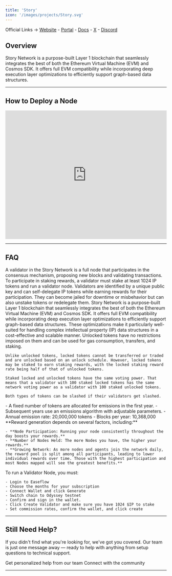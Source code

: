 ```yaml
---
title: 'Story'
icon: '/images/projects/Story.svg'
---
```


Official Links → [Website](https://www.story.foundation/) - [Portal](https://staking.story.foundation/) - [Docs](https://docs.story.foundation/introduction) - [X](https://x.com/StoryProtocol) - [Discord](https://discord.gg/storyprotocol)

## Overview

Story Network is a purpose-built Layer 1 blockchain that seamlessly integrates the best of both the Ethereum Virtual Machine (EVM) and Cosmos SDK. It offers full EVM compatibility while incorporating deep execution layer optimizations to efficiently support graph-based data structures.

---
## How to Deploy a Node
<Frame caption="">
  <iframe 
    width="100%" 
    height="400" 
    src="https://www.youtube.com/embed/e7kGNEao8CY" 
    title="Story Protocol Validator Node" 
    frameBorder="0" 
    allow="accelerometer; autoplay; clipboard-write; encrypted-media; gyroscope; picture-in-picture" 
    allowFullScreen>
  </iframe>
</Frame>

---

## FAQ
<AccordionGroup>
  <Accordion title="What are Story Validator Nodes?">
    A validator in the Story Network is a full node that participates in the consensus mechanism, proposing new blocks and validating transactions. To participate in staking rewards, a validator must stake at least 1024 IP tokens and run a validator node. Validators are identified by a unique public key and can self-delegate IP tokens while earning rewards for their participation. They can become jailed for downtime or misbehavior but can also unstake tokens or redelegate them.
  </Accordion>
  
  <Accordion title="What is Story Protocol?">
    Story Network is a purpose-built Layer 1 blockchain that seamlessly integrates the best of both the Ethereum Virtual Machine (EVM) and Cosmos SDK. It offers full EVM compatibility while incorporating deep execution layer optimizations to efficiently support graph-based data structures. These optimizations make it particularly well-suited for handling complex intellectual property (IP) data structures in a cost-effective and scalable manner.
  </Accordion>
  
  <Accordion title="Locked vs Unlocked Tokens?">
    Unlocked tokens have no restrictions imposed on them and can be used for gas consumption, transfers, and staking.
    
    Unlike unlocked tokens, locked tokens cannot be transferred or traded and are unlocked based on an unlock schedule. However, locked tokens may be staked to earn staking rewards, with the locked staking reward rate being half of that of unlocked tokens.
    
    Staked locked and unlocked tokens have the same voting power. That means that a validator with 100 staked locked tokens has the same network voting power as a validator with 100 staked unlocked tokens.
    
    Both types of tokens can be slashed if their validators get slashed.
  </Accordion>
  
  <Accordion title="How is the vesting schedule structured?">
    - A fixed number of tokens are allocated for emissions in the first year.
    - Subsequent years use an emissions algorithm with adjustable parameters.
    - Annual emission rate: 20,000,000 tokens
    - Blocks per year: 10,368,000
  </Accordion>
  
  <Accordion title="How to earn rewards?">
    **Reward generation depends on several factors, including:**
    
    - **Node Participation: Running your node consistently throughout the day boosts your rewards.**
    - **Number of Nodes Held: The more Nodes you have, the higher your rewards.**
    - **Growing Network: As more nodes and agents join the network daily, the reward pool is split among all participants, leading to lower individual rewards over time. Those with the highest participation and most Nodes mapped will see the greatest benefits.**
  </Accordion>
  
  <Accordion title="How to setup and run Story Validator Nodes?">
    To run a Validator Node, you must:
    
    - Login to Easeflow
    - Choose the months for your subscription
    - Connect Wallet and click Generate
    - Switch chain to Odyssey testnet
    - Confirm and sign in the wallet.
    - Click Create Validator and make sure you have 1024 $IP to stake
    - Set commission rates, confirm the wallet, and click create
  </Accordion>
</AccordionGroup>

---

## Still Need Help?

If you didn't find what you're looking for, we've got you covered. Our team is just one message away — ready to help with anything from setup questions to technical support.

<CardGroup cols={2}>
  <Card title="Open Support Ticket" icon="rectangle-stack" href="https://discord.com/channels/1217243890352914552/1220638161407836241">
    Get personalized help from our team
  </Card>
  <Card title="Join Discord" icon="message-circle" href="https://discord.com/invite/JDkD4EaqcZ">
    Connect with the community
  </Card>
</CardGroup>

--- 